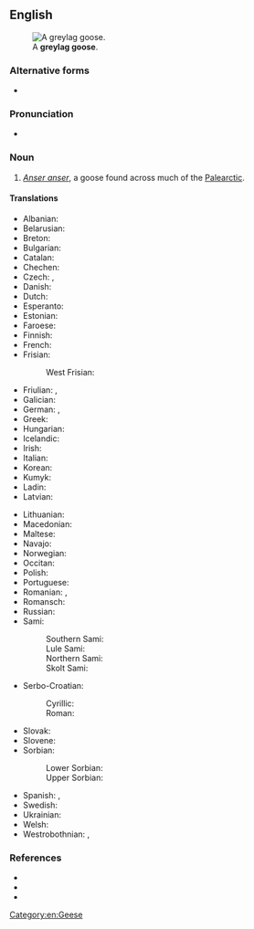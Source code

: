 ==English==
[[File:Greylag Goose in St James's Park, London - May 2006.jpg|thumb|A '''greylag goose'''.]]

===Alternative forms===
* {{l|en|graylag goose}}

===Pronunciation===
* {{IPA|en|/ˌɡɹeɪlæɡ ˈɡuːs/}}

===Noun===
{{en-noun|greylag geese}}

# ''[[Anser anser]]'', a goose found across much of the [[Palearctic]].

====Translations====
{{trans-top|''Anser anser''}}
* Albanian: {{t|sq|pata e egër}}
* Belarusian: {{t|be|шэры гусь|m}}
* Breton: {{t|br|gwaz louet}}
* Bulgarian: {{t|bg|сива гъска|f}}
* Catalan: {{t|ca|ánsar común}}
* Chechen: {{t|ce|мокха акха гӏаз}}
* Czech: {{t+|cs|husa velká}}, {{t+|cs|husa divoká}}
* Danish: {{t+|da|grågås}}
* Dutch: {{t+|nl|grauwe gans}}
* Esperanto: {{t|eo|griza ansero}}
* Estonian: {{t|et|hallhani roohani}}
* Faroese: {{t|fo|grágás}}
* Finnish: {{t+|fi|merihanhi}}
* French: {{t+|fr|oie cendrée|f}}
* Frisian:
*: West Frisian: {{t+|fy|skiere goes}}
* Friulian: {{t|fur|ocje salvadie}}, {{t|fur|ocje di prât}}
* Galician: {{t+|gl|ganso bravo}}
* German: {{t+|de|Graugans|f}}, {{t+|de|Wildgans|f}}
* Greek: {{t+|el|χήνα}}
* Hungarian: {{t|hu|nyári lúd}}
* Icelandic: {{t+|is|grágæs}}
* Irish: {{t|ga|gé ghlas}}
* Italian: {{t|it|oca selvatica|f}}
* Korean: {{t+|ko|회색기러기}}
* Kumyk: {{t|kum|къыркъаз}}
* Ladin: {{t|lld|aucia salvaria}}
* Latvian: {{t|lv|meža zoss}}
{{trans-mid}}
* Lithuanian: {{t+|lt|pilkoji žąsis}}
* Macedonian: {{t|mk|дива гуска}}
* Maltese: {{t|mt|wiżża griża|f}}
* Navajo: {{t|nv|tó wónaanídę́ę́ʼ naalʼeełítsoh łibáhígíí}}
* Norwegian: {{t+|no|grågås}}
* Occitan: {{t|oc|oca vulgar}}
* Polish: {{t+|pl|gęgawa|f}}
* Portuguese: {{t|pt|ganso-bravo|m}}
* Romanian: {{t|ro|gâscă-de-vară|f}}, {{t|ro|gâscă cenușie|f}}
* Romansch: {{t|rm|auca grischa}}
* Russian: {{t|ru|се́рый гусь|m}}
* Sami:
*: Southern Sami: {{t|sma|gaase}}
*: Lule Sami: {{t|smj|gássa}}
*: Northern Sami: {{t|se|ránesčuonjá}}
*: Skolt Sami: {{t|sms|miârrčuânj}}
* Serbo-Croatian:
*: Cyrillic: {{t|sh|дивља гуска|f}}
*: Roman: {{t|sh|divlja guska}}
* Slovak: {{t+|sk|hus divá}}
* Slovene: {{t|sl|siva gos}}
* Sorbian:
*: Lower Sorbian: {{t|dsb|šera gus|f}}
*: Upper Sorbian: {{t|hsb|šěra husyca|f}}
* Spanish: {{t|es|ganso bravo|m}}, {{t+|es|ánsar|m}}
* Swedish: {{t+|sv|grågås|c}}
* Ukrainian: {{t|uk|гуска сіра}}
* Welsh: {{t|cy|gŵydd wyllt|f}}
* Westrobothnian: {{t|gmq-bot|havgas|f}}, {{t|gmq-bot|witgas|f}}
{{trans-bottom}}

===References===
* {{pedialite}}
* {{specieslite|Anser anser|i=1}}
* {{commonslite|Anser anser|i=1}}

[[Category:en:Geese]]